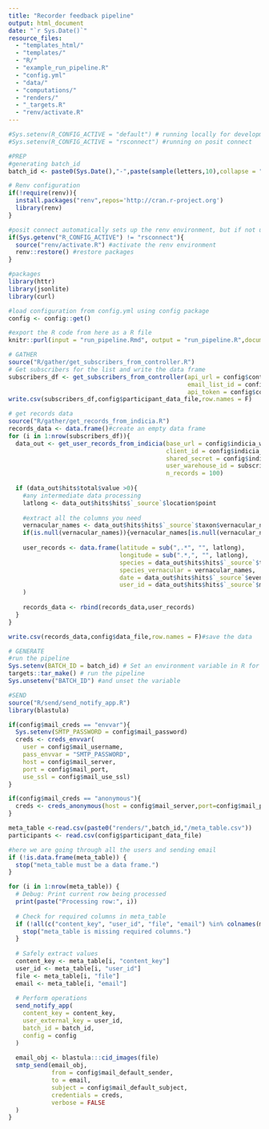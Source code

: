 ```yaml
---
title: "Recorder feedback pipeline"
output: html_document
date: "`r Sys.Date()`"
resource_files:
  - "templates_html/"
  - "templates/"
  - "R/"
  - "example_run_pipeline.R"
  - "config.yml"
  - "data/"
  - "computations/"
  - "renders/"
  - "_targets.R"
  - "renv/activate.R"
---
```


```r
#Sys.setenv(R_CONFIG_ACTIVE = "default") # running locally for development
#Sys.setenv(R_CONFIG_ACTIVE = "rsconnect") #running on posit connect

#PREP
#generating batch_id
batch_id <- paste0(Sys.Date(),"-",paste(sample(letters,10),collapse = ""))

# Renv configuration
if(!require(renv)){
  install.packages("renv",repos='http://cran.r-project.org')
  library(renv)
}

#posit connect automatically sets up the renv environment, but if not using rsconnect then you need to manually initiate the renv environment
if(Sys.getenv("R_CONFIG_ACTIVE") != "rsconnect"){ 
  source("renv/activate.R") #activate the renv environment
  renv::restore() #restore packages
}

#packages
library(httr)
library(jsonlite)
library(curl)

#load configuration from config.yml using config package
config <- config::get()

#export the R code from here as a R file
knitr::purl(input = "run_pipeline.Rmd", output = "run_pipeline.R",documentation = 0)
```


```r
# GATHER
source("R/gather/get_subscribers_from_controller.R")
# Get subscribers for the list and write the data frame
subscribers_df <- get_subscribers_from_controller(api_url = config$controller_app_base_url, 
                                                  email_list_id = config$controller_app_list_id, 
                                                  api_token = config$controller_app_api_key) 
write.csv(subscribers_df,config$participant_data_file,row.names = F)

# get records data
source("R/gather/get_records_from_indicia.R")
records_data <- data.frame()#create an empty data frame
for (i in 1:nrow(subscribers_df)){
  data_out <- get_user_records_from_indicia(base_url = config$indicia_warehouse_base_url, 
                                            client_id = config$indicia_warehouse_client_id,
                                            shared_secret = config$indicia_warehouse_secret,
                                            user_warehouse_id = subscribers_df$user_id[i],
                                            n_records = 100)
  
  if (data_out$hits$total$value >0){
    #any intermediate data processing
    latlong <- data_out$hits$hits$`_source`$location$point
    
    #extract all the columns you need
    vernacular_names <- data_out$hits$hits$`_source`$taxon$vernacular_name
    if(is.null(vernacular_names)){vernacular_names[is.null(vernacular_names)]<-""}
    
    user_records <- data.frame(latitude = sub(",.*", "", latlong),
                               longitude = sub(".*,", "", latlong),
                               species = data_out$hits$hits$`_source`$taxon$taxon_name,
                               species_vernacular = vernacular_names,
                               date = data_out$hits$hits$`_source`$event$date_start,
                               user_id = data_out$hits$hits$`_source`$metadata$created_by_id
    )
    
    records_data <- rbind(records_data,user_records)
  }
}

write.csv(records_data,config$data_file,row.names = F)#save the data

```

```r
# GENERATE
#run the pipeline
Sys.setenv(BATCH_ID = batch_id) # Set an environment variable in R for the batch code
targets::tar_make() # run the pipeline
Sys.unsetenv("BATCH_ID") #and unset the variable
```

```r

#SEND
source("R/send/send_notify_app.R")
library(blastula)

if(config$mail_creds == "envvar"){
  Sys.setenv(SMTP_PASSWORD = config$mail_password)
  creds <- creds_envvar(
    user = config$mail_username,
    pass_envvar = "SMTP_PASSWORD",
    host = config$mail_server,
    port = config$mail_port,
    use_ssl = config$mail_use_ssl)
}

if(config$mail_creds == "anonymous"){
  creds <- creds_anonymous(host = config$mail_server,port=config$mail_port,use_ssl = config$mail_use_ssl)
}

meta_table <-read.csv(paste0("renders/",batch_id,"/meta_table.csv"))
participants <- read.csv(config$participant_data_file)

#here we are going through all the users and sending email
if (!is.data.frame(meta_table)) {
  stop("meta_table must be a data frame.")
}

for (i in 1:nrow(meta_table)) {
  # Debug: Print current row being processed
  print(paste("Processing row:", i))
  
  # Check for required columns in meta_table
  if (!all(c("content_key", "user_id", "file", "email") %in% colnames(meta_table))) {
    stop("meta_table is missing required columns.")
  }
  
  # Safely extract values
  content_key <- meta_table[i, "content_key"]
  user_id <- meta_table[i, "user_id"]
  file <- meta_table[i, "file"]
  email <- meta_table[i, "email"]
  
  # Perform operations
  send_notify_app(
    content_key = content_key,
    user_external_key = user_id,
    batch_id = batch_id,
    config = config
  )
  
  email_obj <- blastula:::cid_images(file)
  smtp_send(email_obj,
            from = config$mail_default_sender,
            to = email,
            subject = config$mail_default_subject,
            credentials = creds,
            verbose = FALSE
  )
}
```
